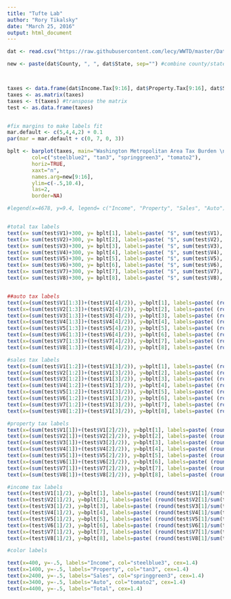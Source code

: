 ```yaml
---
title: "Tufte Lab"
author: "Rory Tikalsky"
date: "March 25, 2016"
output: html_document
---
```


```r

dat <- read.csv("https://raw.githubusercontent.com/lecy/WWTD/master/Data/dc%20tax%20burdens.csv")

new <- paste(dat$County, ", ", dat$State, sep="") #combine county/state for easy naming vector



taxes <- data.frame(dat$Income.Tax[9:16], dat$Property.Tax[9:16], dat$Sales.Tax[9:16], dat$Auto.Tax[9:16])
taxes <- as.matrix(taxes)
taxes <- t(taxes) #transpose the matrix
test <- as.data.frame(taxes)


#fix margins to make labels fit
mar.default <- c(5,4,4,2) + 0.1
par(mar = mar.default + c(0, 7, 0, 3)) 

bplt <- barplot(taxes, main="Washington Metropolitan Area Tax Burden \n Household Income: $50,000", cex.main=1.8,
        col=c("steelblue2", "tan3", "springgreen3", "tomato2"),
        horiz=TRUE,
        xaxt="n",
        names.arg=new[9:16],
        ylim=c(-.5,10.4),
        las=2,
        border=NA)

#legend(x=4678, y=9.4, legend= c("Income", "Property", "Sales", "Auto"), fill=c("steelblue2", "tan3", "springgreen3", "tomato2"), bty="n", cex=.75)


#total tax labels
text(x= sum(test$V1)+300, y= bplt[1], labels=paste( "$", sum(test$V1), sep=""), xpd=TRUE)
text(x= sum(test$V2)+300, y= bplt[2], labels=paste( "$", sum(test$V2), sep=""), xpd=TRUE)
text(x= sum(test$V3)+300, y= bplt[3], labels=paste( "$", sum(test$V3), sep=""), xpd=TRUE)
text(x= sum(test$V4)+300, y= bplt[4], labels=paste( "$", sum(test$V4), sep=""), xpd=TRUE)
text(x= sum(test$V5)+300, y= bplt[5], labels=paste( "$", sum(test$V5), sep=""), xpd=TRUE)
text(x= sum(test$V6)+300, y= bplt[6], labels=paste( "$", sum(test$V6), sep=""), xpd=TRUE)
text(x= sum(test$V7)+300, y= bplt[7], labels=paste( "$", sum(test$V7), sep=""), xpd=TRUE)
text(x= sum(test$V8)+300, y= bplt[8], labels=paste( "$", sum(test$V8), sep=""), xpd=TRUE)


##auto tax labels
text(x=(sum(test$V1[1:3])+(test$V1[4]/2)), y=bplt[1], labels=paste( (round(test$V1[4]/sum(test$V1),2)*100), "%", sep=""), xpd=TRUE, cex=.8)
text(x=(sum(test$V2[1:3])+(test$V2[4]/2)), y=bplt[2], labels=paste( (round(test$V1[4]/sum(test$V2),2)*100), "%", sep=""), xpd=TRUE, cex=.8)
text(x=(sum(test$V3[1:3])+(test$V3[4]/2)), y=bplt[3], labels=paste( (round(test$V1[4]/sum(test$V3),2)*100), "%", sep=""), xpd=TRUE, cex=.8)
text(x=(sum(test$V4[1:3])+(test$V4[4]/2)), y=bplt[4], labels=paste( (round(test$V1[4]/sum(test$V4),2)*100), "%", sep=""), xpd=TRUE, cex=.8)
text(x=(sum(test$V5[1:3])+(test$V5[4]/2)), y=bplt[5], labels=paste( (round(test$V1[4]/sum(test$V5),2)*100), "%", sep=""), xpd=TRUE, cex=.8)
text(x=(sum(test$V6[1:3])+(test$V6[4]/2)), y=bplt[6], labels=paste( (round(test$V1[4]/sum(test$V6),2)*100), "%", sep=""), xpd=TRUE, cex=.8)
text(x=(sum(test$V7[1:3])+(test$V7[4]/2)), y=bplt[7], labels=paste( (round(test$V1[4]/sum(test$V7),2)*100), "%", sep=""), xpd=TRUE, cex=.8)
text(x=(sum(test$V8[1:3])+(test$V8[4]/2)), y=bplt[8], labels=paste( (round(test$V1[4]/sum(test$V8),2)*100), "%", sep=""), xpd=TRUE, cex=.8)

#sales tax labels
text(x=(sum(test$V1[1:2])+(test$V1[3]/2)), y=bplt[1], labels=paste( (round(test$V1[3]/sum(test$V1),2)*100), "%", sep=""), xpd=TRUE, cex=.8)
text(x=(sum(test$V2[1:2])+(test$V1[3]/2)), y=bplt[2], labels=paste( (round(test$V2[3]/sum(test$V2),2)*100), "%", sep=""), xpd=TRUE, cex=.8)
text(x=(sum(test$V3[1:2])+(test$V1[3]/2)), y=bplt[3], labels=paste( (round(test$V3[3]/sum(test$V3),2)*100), "%", sep=""), xpd=TRUE, cex=.8)
text(x=(sum(test$V4[1:2])+(test$V1[3]/2)), y=bplt[4], labels=paste( (round(test$V4[3]/sum(test$V4),2)*100), "%", sep=""), xpd=TRUE, cex=.8)
text(x=(sum(test$V5[1:2])+(test$V1[3]/2)), y=bplt[5], labels=paste( (round(test$V5[3]/sum(test$V5),2)*100), "%", sep=""), xpd=TRUE, cex=.8)
text(x=(sum(test$V6[1:2])+(test$V1[3]/2)), y=bplt[6], labels=paste( (round(test$V6[3]/sum(test$V6),2)*100), "%", sep=""), xpd=TRUE, cex=.8)
text(x=(sum(test$V7[1:2])+(test$V1[3]/2)), y=bplt[7], labels=paste( (round(test$V7[3]/sum(test$V7),2)*100), "%", sep=""), xpd=TRUE, cex=.8)
text(x=(sum(test$V8[1:2])+(test$V1[3]/2)), y=bplt[8], labels=paste( (round(test$V8[3]/sum(test$V8),2)*100), "%", sep=""), xpd=TRUE, cex=.8)

#property tax labels
text(x=(sum(test$V1[1])+(test$V1[2]/2)), y=bplt[1], labels=paste( (round(test$V1[2]/sum(test$V1),2)*100), "%", sep=""), xpd=TRUE, cex=.8)
text(x=(sum(test$V2[1])+(test$V2[2]/2)), y=bplt[2], labels=paste( (round(test$V2[2]/sum(test$V2),2)*100), "%", sep=""), xpd=TRUE, cex=.8)
text(x=(sum(test$V3[1])+(test$V3[2]/2)), y=bplt[3], labels=paste( (round(test$V3[2]/sum(test$V3),2)*100), "%", sep=""), xpd=TRUE, cex=.8)
text(x=(sum(test$V4[1])+(test$V4[2]/2)), y=bplt[4], labels=paste( (round(test$V4[2]/sum(test$V4),2)*100), "%", sep=""), xpd=TRUE, cex=.8)
text(x=(sum(test$V5[1])+(test$V5[2]/2)), y=bplt[5], labels=paste( (round(test$V5[2]/sum(test$V5),2)*100), "%", sep=""), xpd=TRUE, cex=.8)
text(x=(sum(test$V6[1])+(test$V6[2]/2)), y=bplt[6], labels=paste( (round(test$V6[2]/sum(test$V6),2)*100), "%", sep=""), xpd=TRUE, cex=.8)
text(x=(sum(test$V7[1])+(test$V7[2]/2)), y=bplt[7], labels=paste( (round(test$V7[2]/sum(test$V7),2)*100), "%", sep=""), xpd=TRUE, cex=.8)
text(x=(sum(test$V8[1])+(test$V8[2]/2)), y=bplt[8], labels=paste( (round(test$V8[2]/sum(test$V8),2)*100), "%", sep=""), xpd=TRUE, cex=.8)

#income tax labels
text(x=(test$V1[1]/2), y=bplt[1], labels=paste( (round(test$V1[1]/sum(test$V1),2)*100), "%", sep=""), xpd=TRUE, cex=.8)
text(x=(test$V2[1]/2), y=bplt[2], labels=paste( (round(test$V2[1]/sum(test$V2),2)*100), "%", sep=""), xpd=TRUE, cex=.8)
text(x=(test$V3[1]/2), y=bplt[3], labels=paste( (round(test$V3[1]/sum(test$V3),2)*100), "%", sep=""), xpd=TRUE, cex=.8)
text(x=(test$V4[1]/2), y=bplt[4], labels=paste( (round(test$V4[1]/sum(test$V4),2)*100), "%", sep=""), xpd=TRUE, cex=.8)
text(x=(test$V5[1]/2), y=bplt[5], labels=paste( (round(test$V5[1]/sum(test$V5),2)*100), "%", sep=""), xpd=TRUE, cex=.8)
text(x=(test$V6[1]/2), y=bplt[6], labels=paste( (round(test$V6[1]/sum(test$V6),2)*100), "%", sep=""), xpd=TRUE, cex=.8)
text(x=(test$V7[1]/2), y=bplt[7], labels=paste( (round(test$V7[1]/sum(test$V7),2)*100), "%", sep=""), xpd=TRUE, cex=.8)
text(x=(test$V8[1]/2), y=bplt[8], labels=paste( (round(test$V8[1]/sum(test$V8),2)*100), "%", sep=""), xpd=TRUE, cex=.8)

#color labels

text(x=400, y=-.5, labels="Income", col="steelblue3", cex=1.4)
text(x=1400, y=-.5, labels="Property", col="tan3", cex=1.4)
text(x=2400, y=-.5, labels="Sales", col="springgreen3", cex=1.4)
text(x=3400, y=-.5, labels="Auto", col="tomato2", cex=1.4)
text(x=4400, y=-.5, labels="Total", cex=1.4)
```
